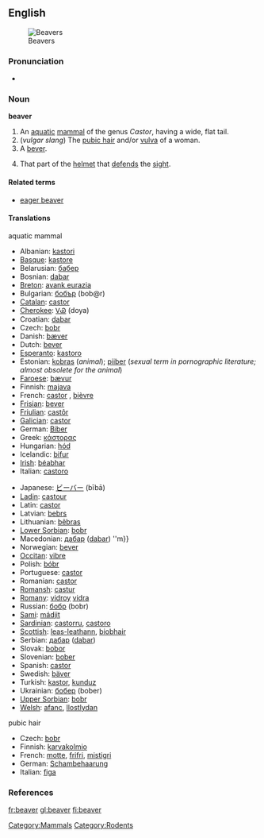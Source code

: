 {{wikipedia}}
==English==
[[Image:Biber-drawing.jpg|thumb|Beavers]]
===Pronunciation===
*{{IPA|/'biːvə(r)/}}

===Noun===
'''beaver'''

# An [[aquatic]] [[mammal]] of the genus ''Castor'', having a wide, flat tail.
# (''vulgar slang'') The [[pubic hair]] and/or [[vulva]] of a woman.
# A [[bever]].
# {{heraldry}} That part of the [[helmet]] that [[defend]]s the [[sight]].

====Related terms====
*[[eager beaver]]

====Translations====
;aquatic mammal
{{top}}
*Albanian: [[kastori]]
*[[Basque]]: [[kastore]]
*Belarusian: [[бабер]] {{m}}
*Bosnian: [[dabar]] {{m}}
*[[Breton]]: [[avank eurazia]]
*Bulgarian: [[бобър]] (bob@r) {{m}}
*[[Catalan]]: [[castor]]
*[[Cherokee]]: [[ᏙᏯ]] (doya)
*Croatian: [[dabar]] {{m}}
*Czech: [[bobr]] {{m}}
*Danish: [[bæver]]
*Dutch: [[bever]] {{m}}
*[[Esperanto]]: [[kastoro]]
*Estonian: [[kobras]] (''animal''); [[piiber]] (''sexual term in pornographic literature; almost obsolete for the animal'')  
*[[Faroese]]: [[bævur]]
*Finnish: [[majava]]
*French: [[castor]] {{m}}, [[bièvre]] {{m}}
*[[Frisian]]: [[bever]]
*[[Friulian]]: [[castôr]]
*[[Galician]]: [[castor]]
*German: [[Biber]] {{m}}
*Greek: [[κάστορας]] {{m}}
*Hungarian: [[hód]]
*Icelandic: [[bifur]]
*[[Irish]]: [[béabhar]]
*Italian: [[castoro]] {{m}}
{{mid}}
*Japanese: [[ビーバー]] (bībā)
*[[Ladin]]: [[castour]]
*Latin: [[castor]] {{m}} <!--do not put the scientific name here-->
*Latvian: [[bebrs]] {{m}}
*Lithuanian: [[bẽbras]] {{m}}
*[[Lower Sorbian]]: [[bobr]]
*Macedonian: [[дабар]] ([[dabar]]) ''m}}
*Norwegian: [[bever]] {{m}}
*[[Occitan]]: [[vibre]]
*Polish: [[bóbr]] {{m}}
*Portuguese: [[castor]]
*Romanian: [[castor]]
*[[Romansh]]: [[castur]]
*[[Romany]]: [[vidroy]] {{m}} [[vidra]] {{f}}
*Russian: [[бобр]] (bobr) {{m}}
*[[Sami]]: [[mádjit]]
*[[Sardinian]]: [[castorru]], [[castoro]]
*[[Scottish]]: [[leas-leathann]], [[biobhair]]
*Serbian: [[дабар]] ([[dabar]]) {{m}}
*Slovak: [[bobor]] {{m}}
*Slovenian: [[bober]] {{m}}
*Spanish: [[castor]] {{m}}
*Swedish: [[bäver]]
*Turkish: [[kastor]], [[kunduz]]
*Ukrainian: [[бобер]] (bober) {{m}}
*[[Upper Sorbian]]: [[bobr]]
*[[Welsh]]: [[afanc]], [[llostlydan]]
{{bottom}}

;pubic hair
{{top}}
*Czech: [[bobr]] {{m}}
*Finnish: [[karvakolmio]]
*French: [[motte]], [[frifri]], [[mistigri]]
*German: [[Schambehaarung]]
*Italian: [[figa]]
{{mid}}
{{bottom}}

===References===
{{R:Heraldry 1862}}

{{commons}}
[[Category:Mammals]]
[[Category:Rodents]]
[[fr:beaver]]
[[gl:beaver]]
[[fi:beaver]]
